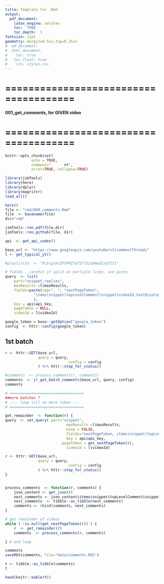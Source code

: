 ```yaml
---
title: Template for .Rmd
output: 
  pdf_document:
    latex_engine: xelatex
    toc:  TRUE
    toc_depth:  1
fontsize: 12pt
geometry: margin=0.5in,top=0.25in
#  md_document:
#  html_document:
#    toc: true
#  	toc_float: true
#    css: styles.css
---
```


# ======================================
#### 001_get_comments, for GIVEN video
# ======================================

```r
knitr::opts_chunk$set(
			echo = TRUE,  
			comment="      ##",  
			error=TRUE, collapse=TRUE)

library(jimTools)
library(here)
library(dplyr)
library(magrittr)
load_all()
```
```r
here()
file <- "rmd/009_comments.Rmd"
file  <- basename(file)
dir="rmd"

jimTools::ren_pdf(file,dir)
jimTools::ren_github(file, dir)
```

```r
api  <- get_api_codes()
```

```r
base_url <- "https://www.googleapis.com/youtube/v3/commentThreads"
l <- get_typical_yt()

#playlistId  <- "PLbcglKxZP5PMZ7afIT7E2o9NwQIzqTI5l"

```

```r
# fields , careful if split on mutliple lines, use paste
query  <- list(
	part="snippet,replies", 
	maxResults =l$maxResults, 
	fields=paste(sep=", ", "nextPageToken", 
			 "items(snippet(topLevelComment(snippet(videoId,textDisplay))))"
			 ),
	key = api$api_key, 
	pageToken = NULL, 
	videoId = l$videoId)

google_token = base::getOption("google_token") 
config  <- httr::config(google_token)

```

## 1st batch
```r

r <- httr::GET(base_url, 
               query = query,
							 config = config
               ) %>% httr::stop_for_status()

#comments  <- process_comments(r, comments)
comments  <- jr_get_batch_comments(base_url, query, config) 
comments
```


```r
# ==================================
##more batches ?
# ---- loop till no more token ---
# ==================================

get_remainder  <- function(r) {
query  <- set_query( part="snippet",
							maxResults =l$maxResults,
							mine = FALSE,
							fields="nextPageToken, items(snippet(topLevelComment(snippet(videoId,textDisplay))))",
							key = api$api_key,
						  pageToken = get_nextPageToken(r),
							videoId = l$videoId)

r <- httr::GET(base_url, 
               query = query,
							 config = config
               ) %>% httr::stop_for_status()
}


process_comments  <- function(r, comments) {
	json_content <- get_json(r)
	next_comments <- json_content$items$snippet$topLevelComment$snippet
	next_comments  <- tibble::as_tibble(next_comments)
	comments <- rbind(comments, next_comments)
}

# get remainder of videos
while ( !is.null(get_nextPageToken(r)) ) {
	r  <- get_remainder(r)
	comments  <- process_comments(r, comments)

} # end loop

comments
saveRDS(comments, file="data/comments.RDS")

t <- tibble::as_tibble(comments)
t

head(knitr::kable(t))
```
